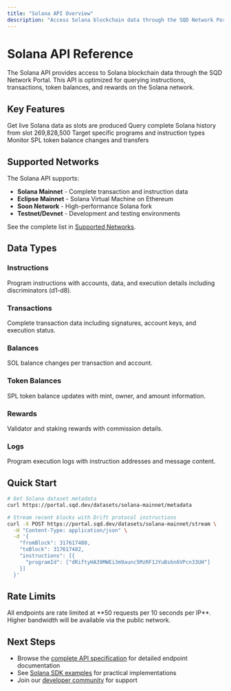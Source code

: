 ```yaml
---
title: "Solana API Overview"
description: "Access Solana blockchain data through the SQD Network Portal"
---
```


# Solana API Reference

The Solana API provides access to Solana blockchain data through the SQD Network Portal. This API is optimized for querying instructions, transactions, token balances, and rewards on the Solana network.

## Key Features

<CardGroup cols={2}>
  <Card title="Real-time Streaming" icon="stream">
    Get live Solana data as slots are produced
  </Card>
  <Card title="Historical Access" icon="clock">
    Query complete Solana history from slot 269,828,500
  </Card>
  <Card title="Instruction Filtering" icon="filter">
    Target specific programs and instruction types
  </Card>
  <Card title="Token Tracking" icon="coins">
    Monitor SPL token balance changes and transfers
  </Card>
</CardGroup>

## Supported Networks

The Solana API supports:

- **Solana Mainnet** - Complete transaction and instruction data
- **Eclipse Mainnet** - Solana Virtual Machine on Ethereum
- **Soon Network** - High-performance Solana fork
- **Testnet/Devnet** - Development and testing environments

See the complete list in [Supported Networks](/en/supported-networks).

## Data Types

### Instructions
Program instructions with accounts, data, and execution details including discriminators (d1-d8).

### Transactions
Complete transaction data including signatures, account keys, and execution status.

### Balances
SOL balance changes per transaction and account.

### Token Balances
SPL token balance updates with mint, owner, and amount information.

### Rewards
Validator and staking rewards with commission details.

### Logs
Program execution logs with instruction addresses and message content.

## Quick Start

```bash
# Get Solana dataset metadata
curl https://portal.sqd.dev/datasets/solana-mainnet/metadata

# Stream recent blocks with Drift protocol instructions
curl -X POST https://portal.sqd.dev/datasets/solana-mainnet/stream \
  -H "Content-Type: application/json" \
  -d '{
    "fromBlock": 317617480,
    "toBlock": 317617482,
    "instructions": [{
      "programId": ["dRiftyHA39MWEi3m9aunc5MzRF1JYuBsbn6VPcn33UH"]
    }]
  }'
```

## Rate Limits

<Warning>
  All endpoints are rate limited at **50 requests per 10 seconds per IP**. Higher bandwidth will be available via the public network.
</Warning>

## Next Steps

- Browse the [complete API specification](/en/api-reference/solana/openapi) for detailed endpoint documentation
- See [Solana SDK examples](/en/sdk/solana/quickstart) for practical implementations
- Join our [developer community](https://t.me/hydradevs) for support

